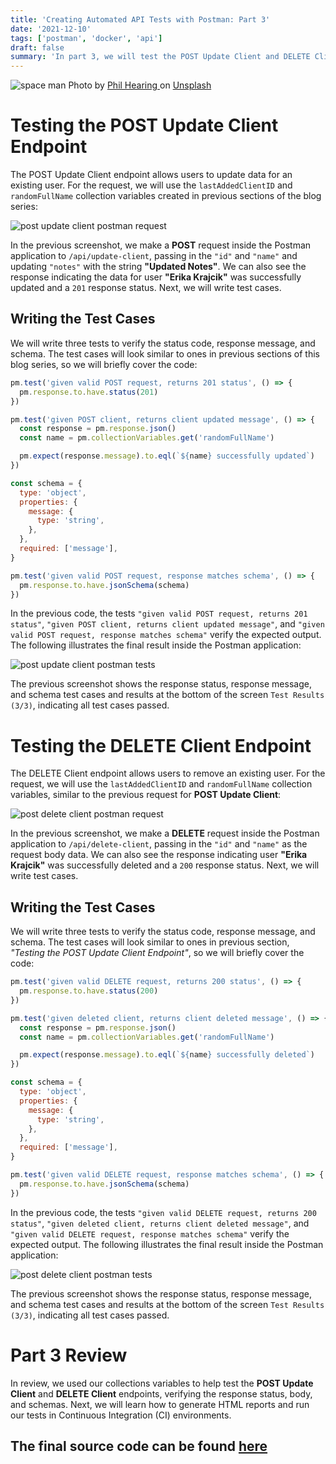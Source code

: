 ```yaml
---
title: 'Creating Automated API Tests with Postman: Part 3'
date: '2021-12-10'
tags: ['postman', 'docker', 'api']
draft: false
summary: 'In part 3, we will test the POST Update Client and DELETE Client endpoints...'
---
```


<div className="text-center">
  <Image alt="space man" src="/static/images/postman/space-man.jpg" width={600} height={434} />
  Photo by <a href="https://unsplash.com/@philhearing?utm_source=unsplash&utm_medium=referral&utm_content=creditCopyText">
    Phil Hearing
  </a> on <a href="https://unsplash.com/s/photos/rocket-man?utm_source=unsplash&utm_medium=referral&utm_content=creditCopyText">Unsplash</a>
</div>

# Testing the POST Update Client Endpoint

The POST Update Client endpoint allows users to update data for an existing user. For the request, we will use the `lastAddedClientID` and `randomFullName` collection variables created in previous sections of the blog series:

<div className="text-center">
  <Image
    alt="post update client postman request"
    src="/static/images/postman/post-update-client.png"
    width={800}
    height={500}
  />
</div>

In the previous screenshot, we make a **POST** request inside the Postman application to `/api/update-client`, passing in the `"id"` and `"name"` and updating `"notes"` with the string **"Updated Notes"**. We can also see the response indicating the data for user **"Erika Krajcik"** was successfully updated and a `201` response status. Next, we will write test cases.

## Writing the Test Cases

We will write three tests to verify the status code, response message, and schema. The test cases will look similar to ones in previous sections of this blog series, so we will briefly cover the code:

```javascript
pm.test('given valid POST request, returns 201 status', () => {
  pm.response.to.have.status(201)
})

pm.test('given POST client, returns client updated message', () => {
  const response = pm.response.json()
  const name = pm.collectionVariables.get('randomFullName')

  pm.expect(response.message).to.eql(`${name} successfully updated`)
})

const schema = {
  type: 'object',
  properties: {
    message: {
      type: 'string',
    },
  },
  required: ['message'],
}

pm.test('given valid POST request, response matches schema', () => {
  pm.response.to.have.jsonSchema(schema)
})
```

In the previous code, the tests `"given valid POST request, returns 201 status"`, `"given POST client, returns client updated message"`, and `"given valid POST request, response matches schema"` verify the expected output. The following illustrates the final result inside the Postman application:

<div className="text-center">
  <Image
    alt="post update client postman tests"
    src="/static/images/postman/post-update-client-tests.png"
    width={800}
    height={500}
  />
</div>

The previous screenshot shows the response status, response message, and schema test cases and results at the bottom of the screen `Test Results (3/3)`, indicating all test cases passed.

# Testing the DELETE Client Endpoint

The DELETE Client endpoint allows users to remove an existing user. For the request, we will use the `lastAddedClientID` and `randomFullName` collection variables, similar to the previous request for **POST Update Client**:

<div className="text-center">
  <Image
    alt="post delete client postman request"
    src="/static/images/postman/post-delete-client.png"
    width={800}
    height={500}
  />
</div>

In the previous screenshot, we make a **DELETE** request inside the Postman application to `/api/delete-client`, passing in the `"id"` and `"name"` as the request body data. We can also see the response indicating user **"Erika Krajcik"** was successfully deleted and a `200` response status. Next, we will write test cases.

## Writing the Test Cases

We will write three tests to verify the status code, response message, and schema. The test cases will look similar to ones in previous section, _"Testing the POST Update Client Endpoint"_, so we will briefly cover the code:

```javascript
pm.test('given valid DELETE request, returns 200 status', () => {
  pm.response.to.have.status(200)
})

pm.test('given deleted client, returns client deleted message', () => {
  const response = pm.response.json()
  const name = pm.collectionVariables.get('randomFullName')

  pm.expect(response.message).to.eql(`${name} successfully deleted`)
})

const schema = {
  type: 'object',
  properties: {
    message: {
      type: 'string',
    },
  },
  required: ['message'],
}

pm.test('given valid DELETE request, response matches schema', () => {
  pm.response.to.have.jsonSchema(schema)
})
```

In the previous code, the tests `"given valid DELETE request, returns 200 status"`, `"given deleted client, returns client deleted message"`, and `"given valid DELETE request, response matches schema"` verify the expected output. The following illustrates the final result inside the Postman application:

<div className="text-center">
  <Image
    alt="post delete client postman tests"
    src="/static/images/postman/post-delete-client-tests.png"
    width={800}
    height={500}
  />
</div>

The previous screenshot shows the response status, response message, and schema test cases and results at the bottom of the screen `Test Results (3/3)`, indicating all test cases passed.

# Part 3 Review

In review, we used our collections variables to help test the **POST Update Client** and **DELETE Client** endpoints, verifying the response status, body, and schemas. Next, we will learn how to generate HTML reports and run our tests in Continuous Integration (CI) environments.

## The final source code can be found [here](https://github.com/Scrump31/client-next-postman)
